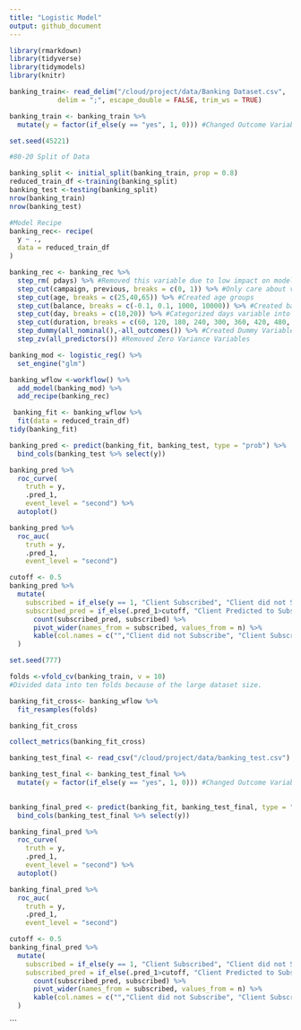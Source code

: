 ```yaml
---
title: "Logistic Model"
output: github_document
---
```


```r
library(rmarkdown)
library(tidyverse)
library(tidymodels)
library(knitr)
```

```r
banking_train<- read_delim("/cloud/project/data/Banking Dataset.csv",
            delim = ";", escape_double = FALSE, trim_ws = TRUE)
```


```r
banking_train <- banking_train %>%
  mutate(y = factor(if_else(y == "yes", 1, 0))) #Changed Outcome Variable to Factor Type
```

```r

set.seed(45221)

#80-20 Split of Data

banking_split <- initial_split(banking_train, prop = 0.8)
reduced_train_df <-training(banking_split)
banking_test <-testing(banking_split)
nrow(banking_train)
nrow(banking_test)
```

```r
#Model Recipe
banking_rec<- recipe(
  y ~ .,
  data = reduced_train_df
)

banking_rec <- banking_rec %>%
  step_rm( pdays) %>% #Removed this variable due to low impact on model.
  step_cut(campaign, previous, breaks = c(0, 1)) %>% #Only care about values x = 0 and x >= 1 for these variables.
  step_cut(age, breaks = c(25,40,65)) %>% #Created age groups
  step_cut(balance, breaks = c(-0.1, 0.1, 1000, 10000)) %>% #Created balance groups
  step_cut(day, breaks = c(10,20)) %>% #Categorized days variable into beginning, middle, or end of the month.
  step_cut(duration, breaks = c(60, 120, 180, 240, 300, 360, 420, 480, 540, 600)) %>% #Divided Calls by duration in minutes.
  step_dummy(all_nominal(),-all_outcomes()) %>% #Created Dummy Variables
  step_zv(all_predictors()) #Removed Zero Variance Variables
```

```r
banking_mod <- logistic_reg() %>%
  set_engine("glm")
```

```r
banking_wflow <-workflow() %>%
  add_model(banking_mod) %>%
  add_recipe(banking_rec)
```


```r
 banking_fit <- banking_wflow %>%
  fit(data = reduced_train_df)
tidy(banking_fit) 
```

```r
banking_pred <- predict(banking_fit, banking_test, type = "prob") %>%
  bind_cols(banking_test %>% select(y))

banking_pred %>%
  roc_curve(
    truth = y,
    .pred_1,
    event_level = "second") %>%
  autoplot()

banking_pred %>%
  roc_auc(
    truth = y,
    .pred_1,
    event_level = "second") 

```

```r
cutoff <- 0.5
banking_pred %>%
  mutate(
    subscribed = if_else(y == 1, "Client Subscribed", "Client did not Subscribe"),
    subscribed_pred = if_else(.pred_1>cutoff, "Client Predicted to Subscribe", "Client Predicted to Not Subscribe") )%>%
      count(subscribed_pred, subscribed) %>%
      pivot_wider(names_from = subscribed, values_from = n) %>%
      kable(col.names = c("","Client did not Subscribe", "Client Subscribed")
  )
```

```r
set.seed(777)

folds <-vfold_cv(banking_train, v = 10)
#Divided data into ten folds because of the large dataset size.

banking_fit_cross<- banking_wflow %>%
  fit_resamples(folds)

banking_fit_cross

collect_metrics(banking_fit_cross)

```
```r

banking_test_final <- read_csv("/cloud/project/data/banking_test.csv")

banking_test_final <- banking_test_final %>%
  mutate(y = factor(if_else(y == "yes", 1, 0))) #Changed Outcome Variable to Factor Type
  

banking_final_pred <- predict(banking_fit, banking_test_final, type = "prob") %>%
  bind_cols(banking_test_final %>% select(y))

banking_final_pred %>%
  roc_curve(
    truth = y,
    .pred_1,
    event_level = "second") %>%
  autoplot()

banking_final_pred %>%
  roc_auc(
    truth = y,
    .pred_1,
    event_level = "second") 

```

```r
cutoff <- 0.5
banking_final_pred %>%
  mutate(
    subscribed = if_else(y == 1, "Client Subscribed", "Client did not Subscribe"),
    subscribed_pred = if_else(.pred_1>cutoff, "Client Predicted to Subscribe", "Client Predicted to Not Subscribe") )%>%
      count(subscribed_pred, subscribed) %>%
      pivot_wider(names_from = subscribed, values_from = n) %>%
      kable(col.names = c("","Client did not Subscribe", "Client Subscribed")
  )
```

```

